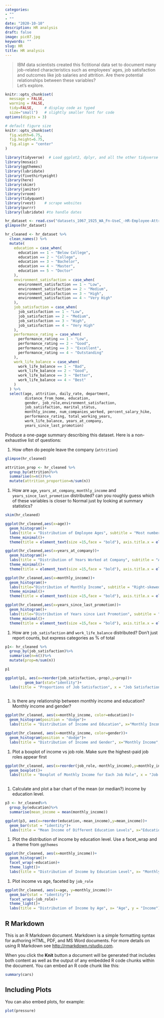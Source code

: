 ```yaml
---
categories:
- ""
- ""
date: "2020-10-10"
description: HR analysis
draft: false
image: pic07.jpg
keywords: ""
slug: HR
title: HR analysis
---
```


>
IBM data scientists created this fictitional data set to document many job-related characteristics such as employees' ages, job satisfaction and outcomes like job salaries and attrition. Are there potential relationships between these variables?<br/>
Let's explore.
>

```r
knitr::opts_chunk$set(
  message = FALSE, 
  warning = FALSE, 
  tidy=FALSE,     # display code as typed
  size="small")   # slightly smaller font for code
options(digits = 3)

# default figure size
knitr::opts_chunk$set(
  fig.width=6.75, 
  fig.height=6.75,
  fig.align = "center"
)
```


```r
library(tidyverse)  # Load ggplot2, dplyr, and all the other tidyverse packages
library(mosaic)
library(ggthemes)
library(lubridate)
library(fivethirtyeight)
library(here)
library(skimr)
library(janitor)
library(vroom)
library(tidyquant)
library(rvest)    # scrape websites
library(purrr)  
library(lubridate) #to handle dates
```

```r

hr_dataset <- read.csv("datasets_1067_1925_WA_Fn-UseC_-HR-Employee-Attrition.csv")
glimpse(hr_dataset)

```
```r

hr_cleaned <- hr_dataset %>% 
  clean_names() %>% 
  mutate(
    education = case_when(
      education == 1 ~ "Below College",
      education == 2 ~ "College",
      education == 3 ~ "Bachelor",
      education == 4 ~ "Master",
      education == 5 ~ "Doctor"
    ),
    environment_satisfaction = case_when(
      environment_satisfaction == 1 ~ "Low",
      environment_satisfaction == 2 ~ "Medium",
      environment_satisfaction == 3 ~ "High",
      environment_satisfaction == 4 ~ "Very High"
    ),
    job_satisfaction = case_when(
      job_satisfaction == 1 ~ "Low",
      job_satisfaction == 2 ~ "Medium",
      job_satisfaction == 3 ~ "High",
      job_satisfaction == 4 ~ "Very High"
    ),
    performance_rating = case_when(
      performance_rating == 1 ~ "Low",
      performance_rating == 2 ~ "Good",
      performance_rating == 3 ~ "Excellent",
      performance_rating == 4 ~ "Outstanding"
    ),
    work_life_balance = case_when(
      work_life_balance == 1 ~ "Bad",
      work_life_balance == 2 ~ "Good",
      work_life_balance == 3 ~ "Better",
      work_life_balance == 4 ~ "Best"
    )
  ) %>% 
  select(age, attrition, daily_rate, department,
         distance_from_home, education,
         gender, job_role,environment_satisfaction,
         job_satisfaction, marital_status,
         monthly_income, num_companies_worked, percent_salary_hike,
         performance_rating, total_working_years,
         work_life_balance, years_at_company,
         years_since_last_promotion)

```

Produce a one-page summary describing this dataset. Here is a non-exhaustive list of questions:

1. How often do people leave the company (`attrition`)

```r
glimpse(hr_cleaned)

attrition_prop <- hr_cleaned %>% 
  group_by(attrition)%>%
  summarise(n=n())%>%
  mutate(attrition_proportion=n/sum(n))
```
1. How are `age`, `years_at_company`, `monthly_income` and `years_since_last_promotion` distributed? can you roughly guess which of these variables is closer to Normal just by looking at summary statistics? 

```r
skim(hr_cleaned)

ggplot(hr_cleaned,aes(x=age))+
  geom_histogram()+
  labs(title = "Distribution of Employee Ages", subtitle = "Most number of employees are between age 30 and 35", x = "Age", y = "Number of People")+
  theme_minimal()+
  theme(title = element_text(size =15,face = "bold"), axis.title.x = element_text(size = 10), axis.title.y = element_text(size = 10, angle = 90))

ggplot(hr_cleaned,aes(x=years_at_company))+
  geom_histogram()+
  labs(title = "Distribution of Years Worked at Company", subtitle = "A right-skewed distribution shows most employees have worked for very few years", x = "Years at Company", y="Number of People")+
  theme_minimal()+
  theme(title = element_text(size =15,face = "bold"), axis.title.x = element_text(size = 10), axis.title.y = element_text(size = 10, angle = 90))

ggplot(hr_cleaned,aes(x=monthly_income))+
  geom_histogram()+
  labs(title="Distribution of Monthly Income", subtitle = "Right-skewed distribution : most people are paid less",  x="Monthly Income", y="Number of People")+
  theme_minimal()+
  theme(title = element_text(size =15,face = "bold"), axis.title.x = element_text(size = 10), axis.title.y = element_text(size = 10, angle = 90))

ggplot(hr_cleaned,aes(x=years_since_last_promotion))+
  geom_histogram()+
  labs(title="Distribution of Years since Last Promotion", subtitle = "Most number of people have not yet been promoted", x="Years since Last Promotion", y="Number of People")+
  theme_minimal()+
  theme(title = element_text(size =15,face = "bold"), axis.title.x = element_text(size = 10), axis.title.y = element_text(size = 10, angle = 90))
```

1. How are `job_satisfaction` and `work_life_balance` distributed? Don't just report counts, but express categories as % of total

```r
p1<- hr_cleaned %>%
  group_by(job_satisfaction)%>%
  summarise(n=n())%>%
  mutate(prop=n/sum(n))

p1

ggplot(p1, aes(x=reorder(job_satisfaction,-prop),y=prop))+
         geom_bar(stat="identity")+
  labs(title = "Proportions of Job Satisfaction", x = "Job Satisfaction", y = "Proportion")
       

```

1. Is there any relationship between monthly income and education? Monthly income and gender?

```r

ggplot(hr_cleaned, aes(x=monthly_income, color=education))+
  geom_histogram(position = "dodge")+
  labs(title = "Distribution of Income and Education", x="Monthly Income", y = "Number of People")

ggplot(hr_cleaned, aes(x=monthly_income, color=gender))+
  geom_histogram(position = "dodge")+
  labs(title = "Distribution of Income and Gender", x="Monthly Income", y = "Number of People")


```
1. Plot a boxplot of income vs job role. Make sure the highest-paid job roles appear first
```r
ggplot(hr_cleaned, aes(x=reorder(job_role,-monthly_income),y=monthly_income))+
  geom_boxplot()+
  labs(title = "Boxplot of Monthly Income for Each Job Role", x = "Job Roles", y="Monthly Income")
  

```

1. Calculate and plot a bar chart of the mean (or median?) income by education level.

```r
p3 <- hr_cleaned%>%
  group_by(education)%>%
  summarise(mean_income = mean(monthly_income))

ggplot(p3, aes(x=reorder(education,-mean_income),y=mean_income))+
  geom_bar(stat = "identity")+
  labs(title = "Mean Income of Different Education Levels", x="Education Level", y = "Mean Income")

```
1. Plot the distribution of income by education level. Use a facet_wrap and a theme from `ggthemes`

```r
ggplot(hr_cleaned, aes(x=monthly_income))+
  geom_histogram()+
  facet_wrap(~education)+
  theme_light()+
  labs(title = "Distribution of Income by Education Level", x= "Monthly Income", y = "Count")

```

1. Plot income vs age, faceted by `job_role`
```r
ggplot(hr_cleaned, aes(x=age, y=monthly_income))+
  geom_bar(stat = "identity")+
  facet_wrap(~job_role)+
  theme_light()+
  labs(title = "Distribution of Income by Age", x= "Age", y = "Income")

```
## R Markdown

This is an R Markdown document. Markdown is a simple formatting syntax for authoring HTML, PDF, and MS Word documents. For more details on using R Markdown see <http://rmarkdown.rstudio.com>.

When you click the **Knit** button a document will be generated that includes both content as well as the output of any embedded R code chunks within the document. You can embed an R code chunk like this:

```r
summary(cars)
```

## Including Plots

You can also embed plots, for example:

```r
plot(pressure)
```

